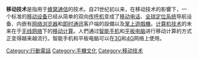 {{Expand language|1=en|time=2020-10-05T03:45:52+00:00}}
{{Multiple image
| align = right
| direction = horizontal
| caption_align = center
| image1 = Samsung Galaxy Z foldable phone.jpg
| image2 = Samsung Galaxy Z smartphone.jpg
| footer = 利用移动技术的智能手机
| total_width = 350
}}
'''移动技术'''是指用于[[蜂窝网络|蜂窝通信]]的技术。自21世纪初以来，在移动技术的影響下，一个标准的[[移动设备|移动设备]]已经从简单的双向[[傳呼機|传呼机]]变成了[[移动电话|移动电话]]、[[全球定位系统|全球定位系统]]导航设备、内嵌有[[网络浏览器|网络浏览器]]和[[即时通讯|即时通讯]]客户端的設備以及[[掌上遊戲機|掌上遊戲機]]。[[计算机技术|计算机技术]]的未来在于[[无线网络|无线网络]]下的[[移动计算|移动计算]]。人們通过[[智能手机|智能手机]]和[[平板电脑|平板电脑]]进行移动计算的方式正变得越来越流行。智能手机和平板电脑可以在[[3G|3G]]和[[4G|4G]]网络上使用。

[[Category:行動電話|Category:行動電話]]
[[Category:手機文化|Category:手機文化]]
[[Category:移动技术|Category:移动技术]]
